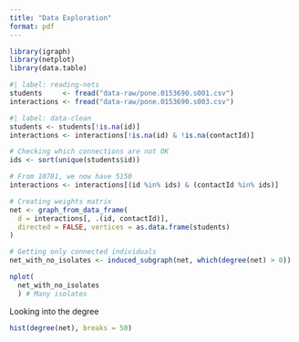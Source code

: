```yaml
---
title: "Data Exploration"
format: pdf
---
```


```r
library(igraph)
library(netplot)
library(data.table)
```


```r
#| label: reading-nets
students     <- fread("data-raw/pone.0153690.s001.csv")
interactions <- fread("data-raw/pone.0153690.s003.csv")
```

```r
#| label: data-clean
students <- students[!is.na(id)]
interactions <- interactions[!is.na(id) & !is.na(contactId)]
```


```r
# Checking which connections are not OK
ids <- sort(unique(students$id))

# From 10781, we now have 5150
interactions <- interactions[(id %in% ids) & (contactId %in% ids)]

# Creating weights matrix
net <- graph_from_data_frame(
  d = interactions[, .(id, contactId)],
  directed = FALSE, vertices = as.data.frame(students)
)

# Getting only connected individuals
net_with_no_isolates <- induced_subgraph(net, which(degree(net) > 0))

nplot(
  net_with_no_isolates
  ) # Many isolates
```

Looking into the degree

```r
hist(degree(net), breaks = 50)
```

